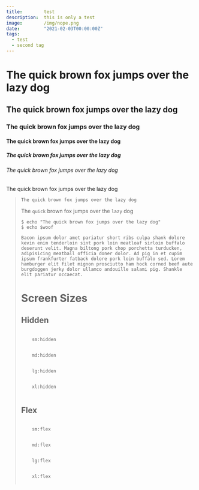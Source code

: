```yaml
---
title:        test
description:  this is only a test
image:        /img/nope.png
date:         "2021-02-03T00:00:00Z"
tags:
  - test
  - second tag
---
```



# The quick brown fox jumps over the lazy dog
## The quick brown fox jumps over the lazy dog
### The quick brown fox jumps over the lazy dog
#### The quick brown fox jumps over the lazy dog
##### The quick brown fox jumps over the lazy dog
###### The quick brown fox jumps over the lazy dog

The quick brown fox jumps over the lazy dog

<Blockquote quote="The quick brown fox jumps over the lazy dog" />

`The quick brown fox jumps over the lazy dog`

The `quick` brown fox jumps over the `lazy` dog

```shell
$ echo "The quick brown fox jumps over the lazy dog"
$ echo $woof
```

```
Bacon ipsum dolor amet pariatur short ribs culpa shank dolore kevin enim tenderloin sint pork loin meatloaf sirloin buffalo deserunt velit. Magna biltong pork chop porchetta turducken, adipisicing meatball officia doner dolor. Ad pig in et cupim ipsum frankfurter fatback dolore pork loin buffalo sed. Lorem hamburger elit filet mignon prosciutto ham hock corned beef aute burgdoggen jerky dolor ullamco andouille salami pig. Shankle elit pariatur occaecat.
```

# Screen Sizes
## Hidden
<div className="sm:hidden">
  <code>
    sm:hidden
  </code>
</div>

<div className="md:hidden">
  <code>
    md:hidden
  </code>
</div>

<div className="lg:hidden">
  <code>
    lg:hidden
  </code>
</div>

<div className="xl:hidden">
  <code>
    xl:hidden
  </code>
</div>

## Flex
<div className="sm:flex">
  <code>
    sm:flex
  </code>
</div>

<div className="md:flex">
  <code>
    md:flex
  </code>
</div>

<div className="lg:flex">
  <code>
    lg:flex
  </code>
</div>

<div className="xl:flex">
  <code>
    xl:flex
  </code>
</div>
